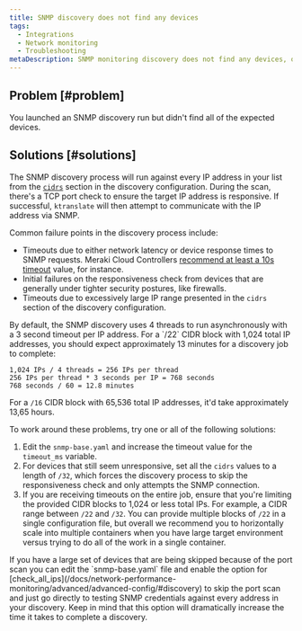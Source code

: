 ```yaml
---
title: SNMP discovery does not find any devices
tags:
  - Integrations
  - Network monitoring
  - Troubleshooting
metaDescription: SNMP monitoring discovery does not find any devices, or you didn't find all of the devices you expected.
---
```


## Problem [#problem]

You launched an SNMP discovery run but didn't find all of the expected devices.

## Solutions [#solutions]

The SNMP discovery process will run against every IP address in your list from the [`cidrs`](/docs/network-performance-monitoring/advanced/advanced-config/#discovery) section in the discovery configuration. During the scan, there's a TCP port check to ensure the target IP address is responsive. If successful, `ktranslate` will then attempt to communicate with the IP address via SNMP.

Common failure points in the discovery process include:

* Timeouts due to either network latency or device response times to SNMP requests. Meraki Cloud Controllers [recommend at least a 10s timeout](https://documentation.meraki.com/General_Administration/Monitoring_and_Reporting/SNMP_Overview_and_Configuration) value, for instance.
* Initial failures on the responsiveness check from devices that are generally under tighter security postures, like firewalls.
* Timeouts due to excessively large IP range presented in the `cidrs` section of the discovery configuration.

<Callout variant="important">
  By default, the SNMP discovery uses 4 threads to run asynchronously with a 3 second timeout per IP address. For a `/22` CIDR block with 1,024 total IP addresses, you should expect approximately 13 minutes for a discovery job to complete:
  
  ```
  1,024 IPs / 4 threads = 256 IPs per thread 
  256 IPs per thread * 3 seconds per IP = 768 seconds
  768 seconds / 60 = 12.8 minutes
  ```

  For a `/16` CIDR block with 65,536 total IP addresses, it'd take approximately 13,65 hours.
</Callout>

To work around these problems, try one or all of the following solutions:

1. Edit the `snmp-base.yaml` and increase the timeout value for the `timeout_ms` variable.
2. For devices that still seem unresponsive, set all the `cidrs` values to a length of `/32`, which forces the discovery process to skip the responsiveness check and only attempts the SNMP connection.
3. If you are receiving timeouts on the entire job, ensure that you're limiting the provided CIDR blocks to 1,024 or less total IPs. For example, a CIDR range between `/22` and `/32`. You can provide multiple blocks of `/22` in a single configuration file, but overall we recommend you to horizontally scale into multiple containers when you have large target environment versus trying to do all of the work in a single container.

<Callout variant="tip">
  If you have a large set of devices that are being skipped because of the port scan you can edit the `snmp-base.yaml` file and enable the option for [check_all_ips](/docs/network-performance-monitoring/advanced/advanced-config/#discovery) to skip the port scan and just go directly to testing SNMP credentials against every address in your discovery. Keep in mind that this option will dramatically increase the time it takes to complete a discovery.
</Callout>
